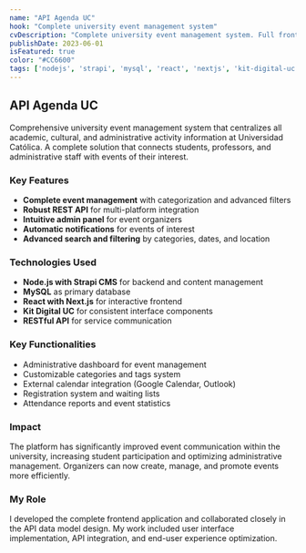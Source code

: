 ```yaml
---
name: "API Agenda UC"
hook: "Complete university event management system"
cvDescription: "Complete university event management system. Full frontend development and collaboration in API data model design."
publishDate: 2023-06-01
isFeatured: true
color: "#CC6600"
tags: ['nodejs', 'strapi', 'mysql', 'react', 'nextjs', 'kit-digital-uc']
---
```


## API Agenda UC

Comprehensive university event management system that centralizes all academic, cultural, and administrative activity information at Universidad Católica. A complete solution that connects students, professors, and administrative staff with events of their interest.

### Key Features

- **Complete event management** with categorization and advanced filters
- **Robust REST API** for multi-platform integration
- **Intuitive admin panel** for event organizers
- **Automatic notifications** for events of interest
- **Advanced search and filtering** by categories, dates, and location

### Technologies Used

- **Node.js with Strapi CMS** for backend and content management
- **MySQL** as primary database
- **React with Next.js** for interactive frontend
- **Kit Digital UC** for consistent interface components
- **RESTful API** for service communication

### Key Functionalities

- Administrative dashboard for event management
- Customizable categories and tags system
- External calendar integration (Google Calendar, Outlook)
- Registration system and waiting lists
- Attendance reports and event statistics

### Impact

The platform has significantly improved event communication within the university, increasing student participation and optimizing administrative management. Organizers can now create, manage, and promote events more efficiently.

### My Role

I developed the complete frontend application and collaborated closely in the API data model design. My work included user interface implementation, API integration, and end-user experience optimization.